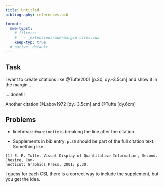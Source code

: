 ```yaml
---
title: Untitled
bibliography: references.bib

format:
  mwe-typst: 
    # filters:
    #   - _extensions/mwe/margin-cites.lua
    keep-typ: true
  # native: default
---
```


## Task

I want to create citations like @Tufte2001[p.30, dy.-3.5cm] and show it in the margin....

... done!!!

Another citation @Labov1972[dy.-3.5cm] and @Tufte[dy.6cm]

## Problems
-  linebreak: `#margincite` is breaking the line after the citation.  

- Supplements in bib entry: `p.30` should be part of the full citation text. Something like 

````
[1] E. R. Tufte, Visual Display of Quantitative Information, Second. Chesire, Con-
necticut: Graphics Press, 2001; p.30.

````

I guess for each CSL there is a correct way to include the supplement, but you get the idea.

